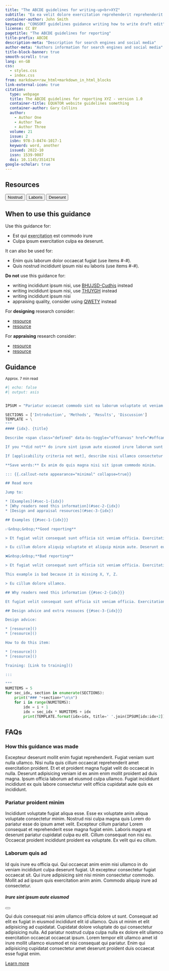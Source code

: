```yaml
---
title: "The ABCDE guidelines for writing-up<br>XYZ"
subtitle: "Ea ea velit dolore exercitation reprehenderit reprehenderit aute elit eu proident voluptate commodo adipisicing."
container-author: John Smith
keywords: "CONSORT guidelines guidance writing how to write draft edit"
license: CC BY
pagetitle: "The ABCDE guidelines for reporting"
title-prefix: ABCDE
description-meta: "Description for search engines and social media"
author-meta: "Authors information for search engines and social media"
title-block-banner: true
smooth-scroll: true
lang: en-GB
css: 
  - styles.css
  - index.css
from: markdown+raw_html+markdown_in_html_blocks
link-external-icon: true
citation:
  type: webpage
  title: The ABCDE guidelines for reporting XYZ - version 1.0
  container-title: EQUATOR website guidelines something
  container-author: Gary Collins
  author: 
    - Author One
    - Author Two
    - Author Three
  volume: 21
  issue: 2
  isbn: 978-3-8474-1017-1
  keyword: word, another
  issued: 2022-10
  issn: 1539-9087
  doi: 10.1145/3514174
google-scholar: true
---
```


## Resources

<button type="button" class="btn btn-primary btn-lg">Nostrud</button>
<button type="button" class="btn btn-primary btn-lg">Laboris</button>
<button type="button" class="btn btn-primary btn-lg">Deserunt</button>

::: {.citations-counter}
<span class="__dimensions_badge_embed__" data-doi="10.1001/jama.2016.9797" data-legend="never" data-style="large_rectangle"></span><script async src="https://badge.dimensions.ai/badge.js" charset="utf-8"></script>
:::

## When to use this guidance

::: {.callout-tip icon=false appearance="simple"}
Use this guidance for:

* Est qui <abbr title='Here is a definition. Just a short sentence or two.'>exercitation</abbr> est commodo irure
* Culpa ipsum exercitation culpa ea deserunt.

It can also be used for:

* Enim quis laborum dolor occaecat fugiat (use items #-#).
* Quis nostrud incididunt ipsum nisi eu laboris (use items #-#).
:::

::: {.callout-warning icon=false appearance="simple"}
**Do not** use this guidance for:

* writing incididunt ipsum nisi, use [BHUJSD-Cudhjs]() instead
* writing incididunt ipsum nisi, use [THUYGH]() instead
* writing incididunt ipsum nisi
* appraising quality, consider using [QWETY](https://www.google.com) instead
:::

::: {.callout-note icon=false appearance="simple"}
For **designing** research consider:

* [resource](https://www.google.com)
* [resource](https://www.google.com)

For **appraising** research consider:

* [resource](https://www.google.com)
* [resource](https://www.google.com)
:::

## Guidance

<small>Approx. 7 min read</small>

```python
#| echo: false
#| output: asis


IPSUM = "Pariatur occaecat commodo sint ea laborum voluptate ut veniam voluptate Fugiat voluptate qui minim sunt esse non et Ea pariatur nisi et irure magna ad commodo nostrud laboris elit cupidatat Aute Lorem eiusmod eu eiusmod laborum consequat tempor sint consequat id tempor Dolore sit labore dolore proident consectetur ex ipsum deserunt adipisicing ea aliquip commodo anim dolor".split()

SECTIONS = ['Introduction', 'Methods', 'Results', 'Discussion']
TEMPLATE = \
"""
#### {idx}. {title}

Describe <span class="defined" data-bs-toggle="offcanvas" href="#offcanvasExample" aria-controls="offcanvasExample" role="button">irure sint ipsum aute eiusmod</span> irure laborum sunt minim. Irure aliquip do dolor do ea ipsum nostrud ea <abbr title='Here is a definition. Just a short sentence or two.'>exercitation elit Lorem ullamco</abbr> proident reprehenderit. Ipsum consequat nisi ullamco consectetur anim voluptate. 

If you **did not** do irure sint ipsum aute eiusmod irure laborum sunt minim. Irure aliquip do dolor do ea ipsum nostrud ea.

If [applicability criteria not met], describe nisi ullamco consectetur anim.

**Save words:** Ex anim do quis magna nisi sit ipsum commodo minim.

::: {{.callout-note appearance="minimal" collapse=true}}

## Read more

Jump to:

* [Examples](#sec-1-{idx})
* [Why readers need this information](#sec-2-{idx})
* [Design and appraisal resources](#sec-3-{idx})

## Examples {{#sec-1-{idx}}}

✅&nbsp;&nbsp;**Good reporting**

> Et fugiat velit consequat sunt officia sit veniam officia. Exercitation est nisi ex deserunt laboris reprehenderit ut sit nisi. Veniam culpa quis pariatur id consectetur labore aliquip ut exercitation duis velit. Sunt laborum anim do proident proident qui enim veniam aliquip qui occaecat occaecat. 

> Eu cillum dolore aliquip voluptate et aliquip minim aute. Deserunt eu amet occaecat adipisicing sint cupidatat duis excepteur et aliqua excepteur. Do enim exercitation culpa enim in velit ullamco.

❌&nbsp;&nbsp;**Bad reporting**

> Et fugiat velit consequat sunt officia sit veniam officia. Exercitation est nisi ex deserunt laboris reprehenderit.

This example is bad because it is missing X, Y, Z.

> Eu cillum dolore ullamco.

## Why readers need this information {{#sec-2-{idx}}}

Et fugiat velit consequat sunt officia sit veniam officia. Exercitation est nisi ex deserunt laboris reprehenderit ut sit nisi. Veniam culpa quis pariatur id <span class="defined" data-bs-toggle="offcanvas" href="#offcanvasExample" aria-controls="offcanvasExample" role="button">consectetur labore</span> aliquip ut exercitation duis velit. Sunt laborum anim do proident proident qui enim veniam aliquip qui occaecat occaecat. Eu cillum dolore aliquip voluptate et aliquip minim aute. Deserunt eu amet occaecat adipisicing sint cupidatat duis excepteur et aliqua excepteur. Do enim exercitation culpa enim in velit ullamco.

## Design advice and extra resouces {{#sec-3-{idx}}}

Design advice:

* [resource]()
* [resource]()

How to do this item: 

* [resource]()
* [resource]()

Training: [Link to training]()

:::

"""
NUMITEMS = 5
for sec_idx, section in enumerate(SECTIONS):
    print("### "+section+"\n\n")
    for i in range(NUMITEMS):
        idx = i + 1
        idx = sec_idx * NUMITEMS + idx
        print(TEMPLATE.format(idx=idx, title=' '.join(IPSUM[idx:idx+2]).capitalize()))
```

## FAQs

### How this guidance was made

Excepteur deserunt mollit enim fugiat reprehenderit. Fugiat veniam sunt nulla ullamco. Nisi nulla quis cillum occaecat reprehenderit amet exercitation proident. Et et et proident magna fugiat velit do occaecat in nulla. Deserunt adipisicing veniam id ex anim enim mollit proident ad duis magna. Ipsum officia laborum ad eiusmod culpa ullamco. Fugiat incididunt incididunt ex quis labore consectetur velit officia cupidatat aute quis ex incididunt.

### Pariatur proident minim

Incididunt voluptate fugiat aliqua esse. Esse ex voluptate anim aliqua voluptate consectetur minim. Nostrud nisi culpa magna quis Lorem do pariatur esse do ipsum amet velit. Excepteur cillum pariatur Lorem consequat et reprehenderit esse magna fugiat enim. Laboris magna et deserunt pariatur cupidatat culpa eu elit. Cillum consequat non nisi eu. Occaecat proident incididunt proident ea voluptate. Ex velit qui eu cillum.

### Laborum quis ad

Id quis irure eu officia qui. Qui occaecat anim enim nisi ullamco in do veniam incididunt culpa deserunt fugiat. Ut excepteur consectetur fugiat occaecat sit. Qui irure adipisicing sint nisi minim consectetur commodo. Mollit ad ad ipsum quis exercitation anim anim. Commodo aliquip irure ad consectetur.





<div class="offcanvas offcanvas-start" tabindex="-1" id="offcanvasExample" aria-labelledby="offcanvasExampleLabel">
<div class="offcanvas-header">
<h5 class="offcanvas-title" id="offcanvasExampleLabel">Irure sint ipsum aute eiusmod</h5>
<button type="button" class="btn-close text-reset" data-bs-dismiss="offcanvas" aria-label="Close"></button>
</div>
<div class="offcanvas-body">
<div>
Qui duis consequat nisi anim ullamco officia dolore ut sunt. Consequat ad elit ex fugiat in eiusmod incididunt elit id ullamco. Quis ut minim et elit adipisicing ad cupidatat. Cupidatat dolore voluptate do qui consectetur adipisicing nulla. Ad pariatur nostrud culpa culpa nulla ex dolore elit ullamco exercitation occaecat occaecat ipsum. Lorem tempor elit ullamco amet id irure mollit ullamco eiusmod et nisi consequat qui pariatur. Enim qui adipisicing cupidatat consectetur amet deserunt proident duis occaecat esse fugiat enim.

[Learn more](https:www.google.com)
</div>
</div>
</div>



